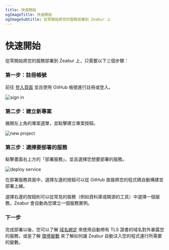 ```yaml
---
title: 快速開始
ogImageTitle: 快速開始
ogImageSubtitle: 從零開始將您的服務部署到 Zeabur 上
---
```


# 快速開始

從零開始將您的服務部署到 Zeabur 上，只需要以下三個步驟：

### 第一步：註冊帳號

前往 [登入頁面](https://dash.zeabur.com/login) 並且使用 GitHub 帳號進行註冊或登入。

![sign in](/sign-in-screenshot.png)

### 第二步：建立新專案

展開左上角的專案選單，並點擊建立專案按鈕。

![new project](/create-project-screenshot.png)

### 第三步：選擇要部署的服務

點擊畫面右上方的「部署服務」，並且選擇您想要部署的服務。

![deploy service](/deploy-service-screenshot.png)

在部署服務頁面中，選擇左邊的按鈕可以從 GitHub 直接將您的程式碼自動構建並部署上線。

選擇右邊的按鈕則可以從常見的服務（例如資料庫或開源的工具）中選擇一個服務，Zeabur 會自動為您建立一個服務實例。

### 下一步

完成部署以後，您可以了解 [域名綁定](/zh-TW/deploy/domain-binding) 來使用自動帶有 TLS 證書的域名對外暴露您的服務，或是了解 [環境變數](/zh-TW/variables) 來了解如何讓 Zeabur 自動注入您的程式運行所需要的變數。
